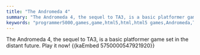 ```yaml
---
title: "The Andromeda 4"
summary: "The Andromeda 4, the sequel to TA3, is a basic platformer game set in the distant future. Play it now!"
keywords: "programmer5000,games,game,html5,html,html5 games,Andromeda,TA4"
---
```


The Andromeda 4, the sequel to TA3, is a basic platformer game set in the distant future. Play it now!
{{kaEmbed 5750000547921920}}
